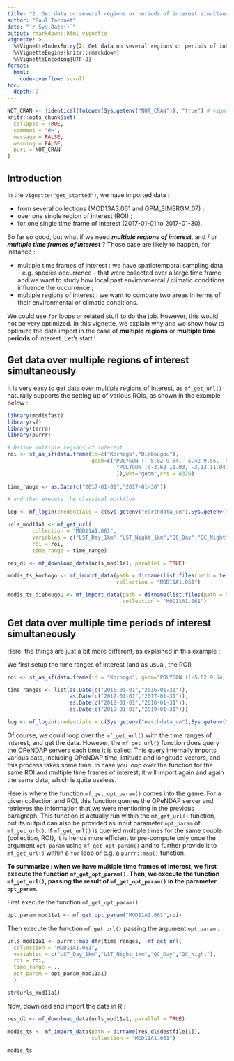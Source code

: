 ```yaml
---
title: "2. Get data on several regions or periods of interest simultaneously"
author: "Paul Taconet"
date: "`r Sys.Date()`"
output: rmarkdown::html_vignette
vignette: >
  %\VignetteIndexEntry{2. Get data on several regions or periods of interest simultaneously}
  %\VignetteEngine{knitr::rmarkdown}
  %\VignetteEncoding{UTF-8}
format:
  html:
    code-overflow: scroll
toc:
  depth: 2
---
```


```r
NOT_CRAN <- !identical(tolower(Sys.getenv("NOT_CRAN")), "true") # vignette will not be executed when tested on the cran
knitr::opts_chunk$set(
  collapse = TRUE,
  comment = "#>",
  message = FALSE,
  warning = FALSE,
  purl = NOT_CRAN
)
```

## Introduction

In the `vignette("get_started")`, we have imported data : 

* from several collections (MOD13A3.061 and GPM_3IMERGM.07) ;
* over one single region of interest (ROI) ;
* for one single time frame of interest (2017-01-01 to 2017-01-30).

So far so good, but what if we need ***multiple regions of interest***, and / or ***multiple time frames of interest*** ? Those case are likely to happen, for instance :

* multiple time frames of interest : we have spatiotemporal sampling data - e.g. species occurrence - that were collected over a large time frame and we want to study how local past environmental / climatic conditions influence the occurrence ;
* multiple regions of interest : we want to compare two areas in terms of their environmental or climatic conditions.

We could use `for` loops or related stuff to do the job. However, this would not be very optimized. In this vignette, we explain why and we show how to optimize the data import in the case of **multiple regions** or **multiple time periods** of interest. Let's start ! 

## Get data over multiple regions of interest simultaneously

It is very easy to get data over multiple regions of interest, as `mf_get_url()` naturally supports the setting up of various ROIs, as shown in the example below :

```r
library(modisfast)
library(sf)
library(terra)
library(purrr)
```


```r

# Define multiple regions of interest
roi <- st_as_sf(data.frame(id=c("Korhogo","Diebougou"),
                           geom=c("POLYGON ((-5.82 9.54, -5.42 9.55, -5.41 8.84, -5.81 8.84, -5.82 9.54))",
                                   "POLYGON ((-3.62 11.03, -3.13 11.04, -3.11 10.60, -3.60 10.60, -3.62 11.03))"
                                   )),wkt="geom",crs = 4326)
                                   
time_range <- as.Date(c("2017-01-01","2017-01-30"))

# and then execute the classical workflow

log <- mf_login(credentials = c(Sys.getenv("earthdata_un"),Sys.getenv("earthdata_pw")))

urls_mod11a1 <- mf_get_url(
        collection = "MOD11A1.061",
        variables = c("LST_Day_1km","LST_Night_1km","QC_Day","QC_Night"),
        roi = roi,
        time_range = time_range)

res_dl <- mf_download_data(urls_mod11a1, parallel = TRUE)

modis_ts_korhogo <- mf_import_data(path = dirname(list.files(path = tempdir(), pattern = "MOD11A1.061", recursive = TRUE, full.names = TRUE))[2], 
                                   collection = "MOD11A1.061")

modis_ts_diebougou <- mf_import_data(path = dirname(list.files(path = tempdir(), pattern = "MOD11A1.061", recursive = TRUE, full.names = TRUE))[1], 
                                     collection = "MOD11A1.061")

```

## Get data over multiple time periods of interest simultaneously

Here, the things are just a bit more different, as explained in this example :

We first setup the time ranges of interest (and as usual, the ROI)

```r
roi <- st_as_sf(data.frame(id = "Korhogo", geom="POLYGON ((-5.82 9.54, -5.42 9.55, -5.41 8.84, -5.81 8.84, -5.82 9.54))"),wkt="geom",crs = 4326)

time_ranges <- list(as.Date(c("2016-01-01","2016-01-31")),
                    as.Date(c("2017-01-01","2017-01-31")),
                    as.Date(c("2018-01-01","2018-01-31")),
                    as.Date(c("2019-01-01","2019-01-31")))

log <- mf_login(credentials = c(Sys.getenv("earthdata_un"),Sys.getenv("earthdata_pw")))

```

Of course, we could loop over the `mf_get_url()` with the time ranges of interest, and get the data. However, the `mf_get_url()` function does query the OPeNDAP servers each time it is called. This query internally imports various data, including OPeNDAP time, latitude and longitude vectors, and this process takes some time. In case you loop over the function for the same ROI and multiple time frames of interest, it will import again and again the same data, which is quite useless.

Here is where the function `mf_get_opt_param()` comes into the game. For a given collection and ROI, this function queries the OPeNDAP server and retrieves the information that we were mentioning in the previous paragraph. This function is actually run within the `mf_get_url()` function, but its output can also be provided as input parameter `opt_param` of `mf_get_url()`. If `mf_get_url()` is queried multiple times for the same couple {collection, ROI}, it is hence more efficient to pre-compute only once the argument `opt_param` using `mf_get_opt_param()` and to further provide it to `mf_get_url()` within a `for` loop or e.g. a `purrr::map()` function.

**To summarize : when we have multiple time frames of interest, we first execute the function `mf_get_opt_param()`. Then, we execute the function `mf_get_url()`, passing the result of `mf_get_opt_param()` in the parameter `opt_param`.**

First execute the function `mf_get_opt_param()` : 

```r

opt_param_mod11a1 <- mf_get_opt_param("MOD11A1.061",roi)

```

Then execute the function `mf_get_url()` passing the argument `opt_param` :

```r

urls_mod11a1 <- purrr::map_dfr(time_ranges, ~mf_get_url( 
  collection = "MOD11A1.061",
  variables = c("LST_Day_1km","LST_Night_1km","QC_Day","QC_Night"),
  roi = roi,
  time_range = .,
  opt_param = opt_param_mod11a1)
  )

str(urls_mod11a1)

```

Now, download and import the data in R :

```r

res_dl <- mf_download_data(urls_mod11a1, parallel = TRUE)

modis_ts <- mf_import_data(path = dirname(res_dl$destfile[1]), 
                           collection = "MOD11A1.061")

modis_ts

```

